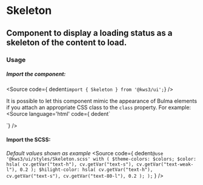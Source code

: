 
<Version />

# Skeleton
## Component to display a loading status as a skeleton of the content to load.

<Meta of={Stories} />
<Primary />
<Controls />


### Usage

##### Import the component:
<Source
  code={ dedent`import { Skeleton } from '@kws3/ui';`}
/>

It is possible to let this component mimic the appearance of Bulma elements if you attach an appropriate CSS class to the `class` property.
For example:
<Source
  language='html'
  code={ dedent`
  <!--Displays like a button-->
  <Skeleton class="button" color="primary" />
  <!--Displays like a input-->
  <Skeleton class="input" />
  <!--Displays like a box-->
  <Skeleton class="box" />
  `}
/>

#### Import the SCSS:
_Default values shown as example_
<Source
  code={
    dedent`
    @use '@kws3/ui/styles/Skeleton.scss' with (
      $theme-colors: $colors;
      $color: hsla(
        cv.getVar("text-h"),
        cv.getVar("text-s"),
        cv.getVar("text-weak-l"),
        0.2
      );
      $hilight-color: hsla(
        cv.getVar("text-h"),
        cv.getVar("text-s"),
        cv.getVar("text-80-l"),
        0.2
      );
    );
    `
  }
/>